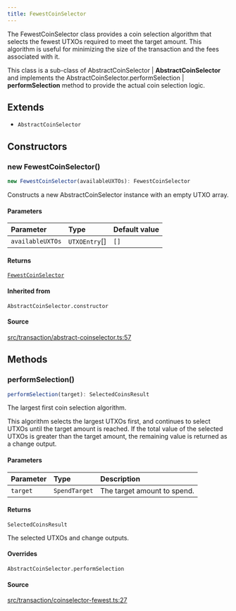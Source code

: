 ```yaml
---
title: FewestCoinSelector
---
```


The FewestCoinSelector class provides a coin selection algorithm that selects the fewest UTXOs required to meet the
target amount. This algorithm is useful for minimizing the size of the transaction and the fees associated with it.

This class is a sub-class of AbstractCoinSelector | **AbstractCoinSelector** and implements the
AbstractCoinSelector.performSelection | **performSelection** method to provide the actual coin selection
logic.

## Extends

- `AbstractCoinSelector`

## Constructors

### new FewestCoinSelector()

```ts
new FewestCoinSelector(availableUXTOs): FewestCoinSelector
```

Constructs a new AbstractCoinSelector instance with an empty UTXO array.

#### Parameters

| Parameter | Type | Default value |
| :------ | :------ | :------ |
| `availableUXTOs` | `UTXOEntry`[] | `[]` |

#### Returns

[`FewestCoinSelector`](/content/classes/FewestCoinSelector)

#### Inherited from

`AbstractCoinSelector.constructor`

#### Source

[src/transaction/abstract-coinselector.ts:57](https://github.com/dominant-strategies/quais-6.js/blob/95934f9b18ff90a0666dd9772179b612f2ad5510/src/transaction/abstract-coinselector.ts#L57)

## Methods

### performSelection()

```ts
performSelection(target): SelectedCoinsResult
```

The largest first coin selection algorithm.

This algorithm selects the largest UTXOs first, and continues to select UTXOs until the target amount is reached.
If the total value of the selected UTXOs is greater than the target amount, the remaining value is returned as a
change output.

#### Parameters

| Parameter | Type | Description |
| :------ | :------ | :------ |
| `target` | `SpendTarget` | The target amount to spend. |

#### Returns

`SelectedCoinsResult`

The selected UTXOs and change outputs.

#### Overrides

`AbstractCoinSelector.performSelection`

#### Source

[src/transaction/coinselector-fewest.ts:27](https://github.com/dominant-strategies/quais-6.js/blob/95934f9b18ff90a0666dd9772179b612f2ad5510/src/transaction/coinselector-fewest.ts#L27)
